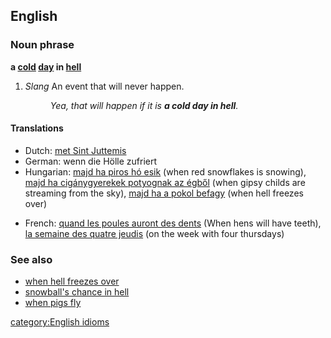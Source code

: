==English==
=== Noun phrase ===
'''a [[cold]] [[day]] in [[hell]]'''

# ''Slang'' An event that will never happen.
#:''Yea, that will happen if it is '''a cold day in hell'''.''

====Translations====
*Dutch: [[met Sint Juttemis]]
*German: wenn die Hölle zufriert
*Hungarian: [[majd ha piros hó esik]] (when red snowflakes is snowing), [[majd ha cigánygyerekek potyognak az égből]] (when gipsy childs are streaming from the sky), [[majd ha a pokol befagy]] (when hell freezes over)

*French: [[quand les poules auront des dents]] (When hens will have teeth), [[la semaine des quatre jeudis]] (on the week with four thursdays)

===See also===
*[[when hell freezes over]]
*[[snowball's chance in hell]]
*[[when pigs fly]]

[[category:English idioms]]